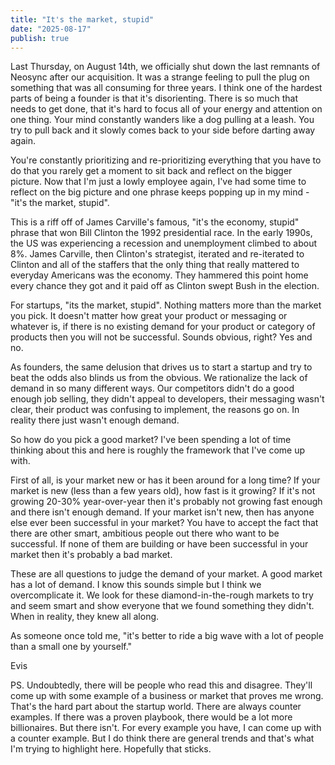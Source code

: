 ```yaml
---
title: "It's the market, stupid"
date: "2025-08-17"
publish: true
---
```


Last Thursday, on August 14th, we officially shut down the last remnants of Neosync after our acquisition. It was a strange feeling to pull the plug on something that was all consuming for three years. I think one of the hardest parts of being a founder is that it's disorienting. There is so much that needs to get done, that it's hard to focus all of your energy and attention on one thing. Your mind constantly wanders like a dog pulling at a leash. You try to pull back and it slowly comes back to your side before darting away again.

You're constantly prioritizing and re-prioritizing everything that you have to do that you rarely get a moment to sit back and reflect on the bigger picture. Now that I'm just a lowly employee again, I've had some time to reflect on the big picture and one phrase keeps popping up in my mind - "it's the market, stupid".

This is a riff off of James Carville's famous, "it's the economy, stupid" phrase that won Bill Clinton the 1992 presidential race. In the early 1990s, the US was experiencing a recession and unemployment climbed to about 8%. James Carville, then Clinton's strategist, iterated and re-iterated to Clinton and all of the staffers that the only thing that really mattered to everyday Americans was the economy. They hammered this point home every chance they got and it paid off as Clinton swept Bush in the election.

For startups, "its the market, stupid". Nothing matters more than the market you pick. It doesn't matter how great your product or messaging or whatever is, if there is no existing demand for your product or category of products then you will not be successful. Sounds obvious, right? Yes and no.

As founders, the same delusion that drives us to start a startup and try to beat the odds also blinds us from the obvious. We rationalize the lack of demand in so many different ways. Our competitors didn't do a good enough job selling, they didn't appeal to developers, their messaging wasn't clear, their product was confusing to implement, the reasons go on. In reality there just wasn't enough demand.

So how do you pick a good market? I've been spending a lot of time thinking about this and here is roughly the framework that I've come up with.

First of all, is your market new or has it been around for a long time? If your market is new (less than a few years old), how fast is it growing? If it's not growing 20-30% year-over-year then it's probably not growing fast enough and there isn't enough demand. If your market isn't new, then has anyone else ever been successful in your market? You have to accept the fact that there are other smart, ambitious people out there who want to be successful. If none of them are building or have been successful in your market then it's probably a bad market.

These are all questions to judge the demand of your market. A good market has a lot of demand. I know this sounds simple but I think we overcomplicate it. We look for these diamond-in-the-rough markets to try and seem smart and show everyone that we found something they didn't. When in reality, they knew all along.

As someone once told me, "it's better to ride a big wave with a lot of people than a small one by yourself."

Evis

PS. Undoubtedly, there will be people who read this and disagree. They'll come up with some example of a business or market that proves me wrong. That's the hard part about the startup world. There are always counter examples. If there was a proven playbook, there would be a lot more billionaires. But there isn't. For every example you have, I can come up with a counter example. But I do think there are general trends and that's what I'm trying to highlight here. Hopefully that sticks.
